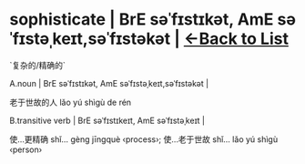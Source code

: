 = sophisticate | BrE səˈfɪstɪkət, AmE səˈfɪstəˌkeɪt,səˈfɪstəkət | [[/wordsi|<-Back to List]] =
`复杂的/精确的`

A.noun | BrE səˈfɪstɪkət, AmE səˈfɪstəˌkeɪt,səˈfɪstəkət |

老于世故的人 lǎo yú shìgù de rén

B.transitive verb | BrE səˈfɪstɪkeɪt, AmE səˈfɪstəˌkeɪt |

使…更精确 shǐ… gèng jīngquè ‹process›; 使…老于世故 shǐ… lǎo yú shìgù ‹person›

